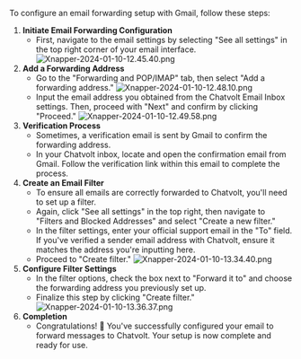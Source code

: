 To configure an email forwarding setup with Gmail, follow these steps:

1. **Initiate Email Forwarding Configuration**
   - First, navigate to the email settings by selecting "See all settings" in the top right corner of your email interface.
     ![Xnapper-2024-01-10-12.45.40.png](/images/email-inbox/gmail/Xnapper-2024-01-10-12.45.40.png)
2. **Add a Forwarding Address**
   - Go to the "Forwarding and POP/IMAP" tab, then select "Add a forwarding address."
     ![Xnapper-2024-01-10-12.48.10.png](/images/email-inbox/gmail/Xnapper-2024-01-10-12.48.10.png)
   - Input the email address you obtained from the Chatvolt Email Inbox settings. Then, proceed with "Next" and confirm by clicking "Proceed."
     ![Xnapper-2024-01-10-12.49.58.png](/images/email-inbox/gmail/Xnapper-2024-01-10-12.49.58.png)
3. **Verification Process**
   - Sometimes, a verification email is sent by Gmail to confirm the forwarding address.
   - In your Chatvolt inbox, locate and open the confirmation email from Gmail. Follow the verification link within this email to complete the process.
4. **Create an Email Filter**
   - To ensure all emails are correctly forwarded to Chatvolt, you'll need to set up a filter.
   - Again, click "See all settings" in the top right, then navigate to "Filters and Blocked Addresses" and select "Create a new filter."
   - In the filter settings, enter your official support email in the "To" field. If you've verified a sender email address with Chatvolt, ensure it matches the address you're inputting here.
   - Proceed to "Create filter."
     ![Xnapper-2024-01-10-13.34.40.png](/images/email-inbox/gmail/Xnapper-2024-01-10-13.34.40.png)
5. **Configure Filter Settings**
   - In the filter options, check the box next to "Forward it to" and choose the forwarding address you previously set up.
   - Finalize this step by clicking "Create filter."
     ![Xnapper-2024-01-10-13.36.37.png](/images/email-inbox/gmail/Xnapper-2024-01-10-13.36.37.png)
6. **Completion**
   - Congratulations! 🥳 You've successfully configured your email to forward messages to Chatvolt. Your setup is now complete and ready for use.
